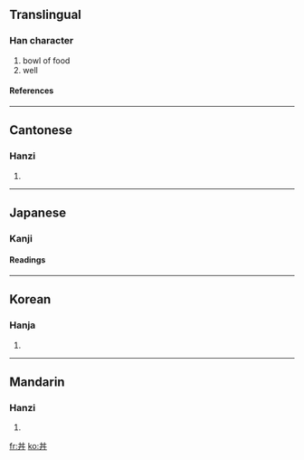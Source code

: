 {{see|井}}<!-- may be replaced by zh-forms -->

==Translingual==
===Han character===
{{Han char|rad=丶|as=04|sn=5|four=5500<sub>0</sub>|canj=廿廿戈 (TTI)}}
# bowl of food
# well
====References====
{{Han ref|kx=0081.010|dkj=00101|dj=0164.010|hdz=10045.010|uh=4E3C|ud=20028|bh=C964|bd=51556}}
----
==Cantonese==
===Hanzi===
{{yue-hanzi|jyut=|y=jeng2, jing2}}
# {{defn|Cantonese}}
----
==Japanese==
===Kanji===
{{ja-kanji|grade=|rs=丶04}}
====Readings====
{{ja-readings|on=[[せい]] (sei), [[たん]] (tan), [[しょう]] (shō)|kun=[[どんぶり]] (domburi)}}
----
==Korean==
===Hanja===
{{ko-hanja|hangeul=정|rv=jeong|mr=chŏng}}
# {{defn|Korean}}
----
==Mandarin==
===Hanzi===
{{cmn-hanzi|pin=jǐng (jing3)|wg=ching<sup>3</sup>|y=}}
# {{defn|Mandarin}}

[[fr:丼]]
[[ko:丼]]